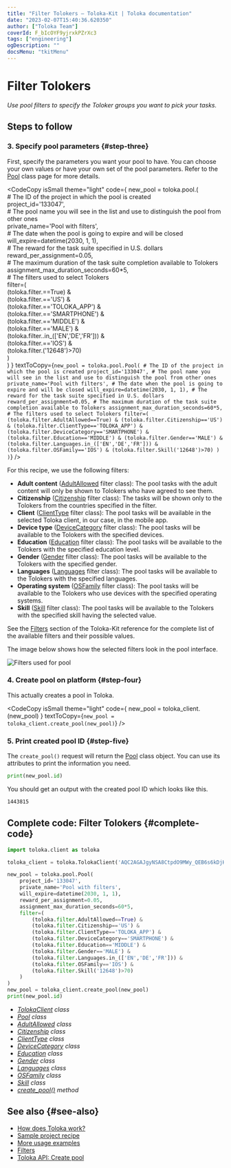 ```yaml
---
title: "Filter Tolokers — Toloka-Kit | Toloka documentation"
date: "2023-02-07T15:40:36.620350"
author: ["Toloka Team"]
coverId: F_bIcOYF9yjrxkPZrXc3
tags: ["engineering"]
ogDescription: ""
docsMenu: "tkitMenu"
---
```



# Filter Tolokers

_Use pool filters to specify the Toloker groups you want to pick your tasks._

## Steps to follow

<Import/>

<Instantiate/>

### 3. Specify pool parameters {#step-three}

First, specify the parameters you want your pool to have. You can choose your own values or have your own set of the pool parameters. Refer to the [Pool](/docs-new/toloka-kit/reference/toloka.client.pool.Pool) class page for more details.

<CodeCopy
  isSmall
  theme="light"
  code={
    <HighlightChildren language="python">
      new_pool = toloka.pool.<Term term="Pool"><Pool/></Term>(
      <br/>    # The ID of the project in which the pool is created
      <br/>    project_id='133047',
      <br/>    # The pool name you will see in the list and use to distinguish the pool from other ones
      <br/>    private_name='Pool with filters',
      <br/>    # The date when the pool is going to expire and will be closed
      <br/>    will_expire=datetime(2030, 1, 1),
      <br/>    # The reward for the task suite specified in U.S. dollars
      <br/>    reward_per_assignment=0.05,
      <br/>    # The maximum duration of the task suite completion available to Tolokers
      <br/>    assignment_max_duration_seconds=60*5,
      <br/>    # The filters used to select Tolokers
      <br/>    filter=(
      <br/>        (toloka.filter.<Term term="AdultAllowed"><AdultAllowed/></Term>==True) &
      <br/>        (toloka.filter.<Term term="Citizenship"><Citizenship/></Term>=='US') &
      <br/>        (toloka.filter.<Term term="ClientType"><ClientType/></Term>=='TOLOKA_APP') &
      <br/>        (toloka.filter.<Term term="DeviceCategory"><DeviceCategory/></Term>=='SMARTPHONE') &
      <br/>        (toloka.filter.<Term term="Education"><Education/></Term>=='MIDDLE') &
      <br/>        (toloka.filter.<Term term="Gender"><Gender/></Term>=='MALE') &
      <br/>        (toloka.filter.<Term term="Languages"><Languages/></Term>.in_(['EN','DE','FR'])) &
      <br/>        (toloka.filter.<Term term="OSFamily"><OSFamily/></Term>=='IOS') &
      <br/>        (toloka.filter.<Term term="Skill"><Skill/></Term>('12648')>70)
      <br/>    )
      <br/>)
    </HighlightChildren>
  }
  textToCopy={`new_pool = toloka.pool.Pool(
    # The ID of the project in which the pool is created
    project_id='133047',
    # The pool name you will see in the list and use to distinguish the pool from other ones
    private_name='Pool with filters',
    # The date when the pool is going to expire and will be closed
    will_expire=datetime(2030, 1, 1),
    # The reward for the task suite specified in U.S. dollars
    reward_per_assignment=0.05,
    # The maximum duration of the task suite completion available to Tolokers
    assignment_max_duration_seconds=60*5,
    # The filters used to select Tolokers
    filter=(
        (toloka.filter.AdultAllowed==True) &
        (toloka.filter.Citizenship=='US') &
        (toloka.filter.ClientType=='TOLOKA_APP') &
        (toloka.filter.DeviceCategory=='SMARTPHONE') &
        (toloka.filter.Education=='MIDDLE') &
        (toloka.filter.Gender=='MALE') &
        (toloka.filter.Languages.in_(['EN','DE','FR'])) &
        (toloka.filter.OSFamily=='IOS') &
        (toloka.filter.Skill('12648')>70)
    )
)`}
/>

<Cut title="Filters used for pool">

For this recipe, we use the following filters:

- **Adult content** ([AdultAllowed](/docs-new/toloka-kit/reference/toloka.client.filter.AdultAllowed) filter class): The pool tasks with the adult content will only be shown to Tolokers who have agreed to see them.
- **Citizenship** ([Citizenship](/docs-new/toloka-kit/reference/toloka.client.filter.Citizenship) filter class): The tasks will be shown only to the Tolokers from the countries specified in the filter.
- **Client** ([ClientType](/docs-new/toloka-kit/reference/toloka.client.filter.ClientType) filter class): The pool tasks will be available in the selected Toloka client, in our case, in the mobile app.
- **Device type** ([DeviceCategory](/docs-new/toloka-kit/reference/toloka.client.filter.DeviceCategory) filter class): The pool tasks will be available to the Tolokers with the specified devices.
- **Education** ([Education](/docs-new/toloka-kit/reference/toloka.client.filter.Education) filter class): The pool tasks will be available to the Tolokers with the specified education level.
- **Gender** ([Gender](/docs-new/toloka-kit/reference/toloka.client.filter.Gender) filter class): The pool tasks will be available to the Tolokers with the specified gender.
- **Languages** ([Languages](/docs-new/toloka-kit/reference/toloka.client.filter.Languages) filter class): The pool tasks will be available to the Tolokers with the specified languages.
- **Operating system** ([OSFamily](/docs-new/toloka-kit/reference/toloka.client.filter.OSFamily) filter class): The pool tasks will be available to the Tolokers who use devices with the specified operating systems.
- **Skill** ([Skill](/docs-new/toloka-kit/reference/toloka.client.filter.Skill) filter class): The pool tasks will be available to the Tolokers with the specified skill having the selected value.

<Note mode="tip" title="Tip">

See the [Filters](/docs-new/toloka-kit/reference/toloka.client.filter.AdultAllowed) section of the Toloka-Kit reference for the complete list of the available filters and their possible values.

</Note>

</Cut>

<Cut title="Selected filters in the Toloka interface">

The image below shows how the selected filters look in the pool interface.

<Image withBackground imageId="1675425503583" alt="Filters used for pool" />

</Cut>

### 4. Create pool on platform {#step-four}

This actually creates a pool in Toloka.

<CodeCopy
  isSmall
  theme="light"
  code={
    <HighlightChildren language="python">
      new_pool = toloka_client.<Term term="create_pool"><CreatePool/></Term>(new_pool)
    </HighlightChildren>
  }
  textToCopy={`new_pool = toloka_client.create_pool(new_pool)`}
/>

### 5. Print created pool ID {#step-five}

The `create_pool()` request will return the [Pool](/docs-new/toloka-kit/reference/toloka.client.pool.Pool) class object. You can use its attributes to print the information you need.

```python
print(new_pool.id)
```

You should get an output with the created pool ID which looks like this.

```bash
1443815
```

## Complete code: Filter Tolokers {#complete-code}

```python
import toloka.client as toloka

toloka_client = toloka.TolokaClient('AQC2AGAJgyNSA8CtpdO9MWy_QEB6s6kDjHUoElE', 'PRODUCTION')

new_pool = toloka.pool.Pool(
    project_id='133047',
    private_name='Pool with filters',
    will_expire=datetime(2030, 1, 1),
    reward_per_assignment=0.05,
    assignment_max_duration_seconds=60*5,
    filter=(
        (toloka.filter.AdultAllowed==True) &
        (toloka.filter.Citizenship=='US') &
        (toloka.filter.ClientType=='TOLOKA_APP') &
        (toloka.filter.DeviceCategory=='SMARTPHONE') &
        (toloka.filter.Education=='MIDDLE') &
        (toloka.filter.Gender=='MALE') &
        (toloka.filter.Languages.in_(['EN','DE','FR'])) &
        (toloka.filter.OSFamily=='IOS') &
        (toloka.filter.Skill('12648')>70)
    )
)
new_pool = toloka_client.create_pool(new_pool)
print(new_pool.id)
```

<Note mode="tip" title="List of classes and methods used in this recipe">

- _[TolokaClient](/docs-new/toloka-kit/reference/toloka.client.TolokaClient) class_
- _[Pool](/docs-new/toloka-kit/reference/toloka.client.pool.Pool) class_
- _[AdultAllowed](/docs-new/toloka-kit/reference/toloka.client.filter.AdultAllowed) class_
- _[Citizenship](/docs-new/toloka-kit/reference/toloka.client.filter.Citizenship) class_
- _[ClientType](/docs-new/toloka-kit/reference/toloka.client.filter.ClientType) class_
- _[DeviceCategory](/docs-new/toloka-kit/reference/toloka.client.filter.DeviceCategory) class_
- _[Education](/docs-new/toloka-kit/reference/toloka.client.filter.Education) class_
- _[Gender](/docs-new/toloka-kit/reference/toloka.client.filter.Gender) class_
- _[Languages](/docs-new/toloka-kit/reference/toloka.client.filter.Languages) class_
- _[OSFamily](/docs-new/toloka-kit/reference/toloka.client.filter.OSFamily) class_
- _[Skill](/docs-new/toloka-kit/reference/toloka.client.filter.Skill) class_
- _[create_pool()](/docs-new/toloka-kit/reference/toloka.client.TolokaClient.create_pool) method_

</Note>

## See also {#see-also}

- [How does Toloka work?](https://toloka.ai/en/docs/guide/concepts/overview)
- [Sample project recipe](/docs-new/toloka-kit/recipes/learn-basics)
- [More usage examples](/docs-new/toloka-kit/recipes/use-cases)
- [Filters](https://toloka.ai/en/docs/guide/concepts/filters)
- [Toloka API: Create pool](https://toloka.ai/docs/api/api-reference/#post-/pools)
